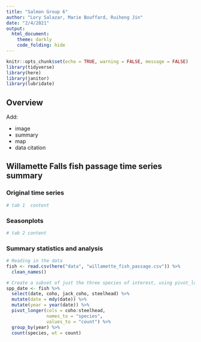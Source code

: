```yaml
---
title: "Salmon Group 6"
author: "Lory Salazar, Marie Bouffard, Ruiheng Jin"
date: "2/4/2021"
output: 
  html_document:
    theme: darkly
    code_folding: hide
---
```


```r
knitr::opts_chunk$set(echo = TRUE, warning = FALSE, message = FALSE)
library(tidyverse)
library(here)
library(janitor)
library(lubridate)
```

## Overview
Add: 

- image
- summary
- map
- data citation

## Willamette Falls fish passage time series summary {.tabset}

### Original time series

```r
# tab 1  content

```

### Seasonplots

```r
# tab 2 content
```


### Summary statistics and analysis

```r

# Reading in the data
fish <- read.csv(here("data", "willamette_fish_passage.csv")) %>% 
  clean_names()

# Create a subset of just the three species of interest, using pivot_longer to put them in one singular column 
spp_date <- fish %>% 
  select(date, coho, jack_coho, steelhead) %>% 
  mutate(date = mdy(date)) %>% 
  mutate(year = year(date)) %>% 
  pivot_longer(cols = coho:steelhead,
               names_to = "species", 
               values_to = "count") %>% 
  group_by(year) %>% 
  count(species, wt = count)
```

